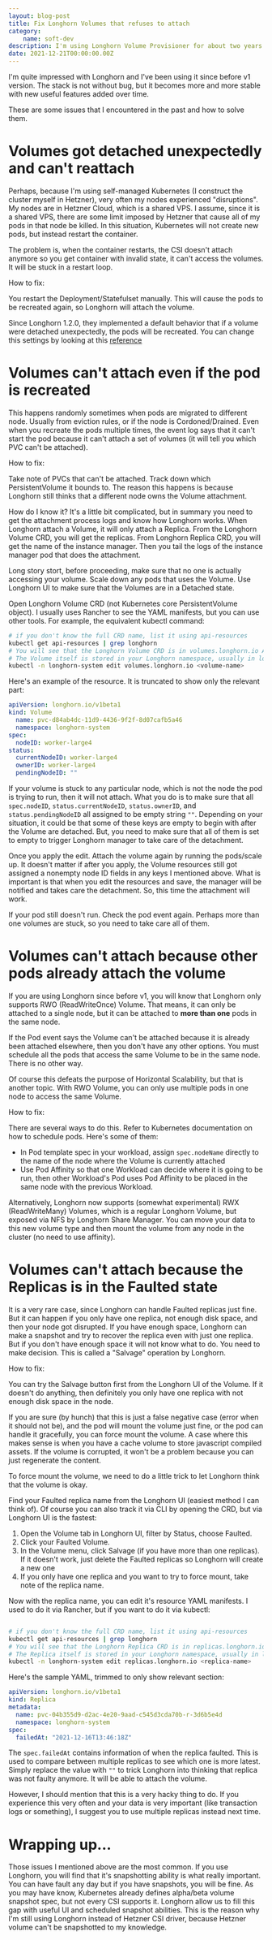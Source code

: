 ```yaml
---
layout: blog-post
title: Fix Longhorn Volumes that refuses to attach
category:
    name: soft-dev
description: I'm using Longhorn Volume Provisioner for about two years. It is quite stable with some little buggy behaviour sometimes. Here's how to fix for some issues
date: 2021-12-21T00:00:00.00Z
---
```


I'm quite impressed with Longhorn and I've been using it since before v1 version. The stack is not without bug, but it becomes more and more stable with 
new useful features added over time.

These are some issues that I encountered in the past and how to solve them.

# Volumes got detached unexpectedly and can't reattach

Perhaps, because I'm using self-managed Kubernetes (I construct the cluster myself in Hetzner), very often my nodes experienced "disruptions". My nodes are
in Hetzner Cloud, which is a shared VPS. I assume, since it is a shared VPS, there are some limit imposed by Hetzner that cause all of my pods in that node 
be killed. In this situation, Kubernetes will not create new pods, but instead restart the container.

The problem is, when the container restarts, the CSI doesn't attach anymore so you get container with invalid state, it can't access the volumes. 
It will be stuck in a restart loop.

How to fix:

You restart the Deployment/Statefulset manually. This will cause the pods to be recreated again, so Longhorn will attach the volume.

Since Longhorn 1.2.0, they implemented a default behavior that if a volume were detached unexpectedly, the pods will be recreated. You can change 
this settings by looking at this [reference](https://longhorn.io/docs/1.2.0/references/settings/#automatically-delete-workload-pod-when-the-volume-is-detached-unexpectedly)

# Volumes can't attach even if the pod is recreated

This happens randomly sometimes when pods are migrated to different node. Usually from eviction rules, or if the node is Cordoned/Drained.
Even when you recreate the pods multiple times, the event log says that it can't start the pod because it can't attach a set of volumes (it will tell you 
which PVC can't be attached).

How to fix:

Take note of PVCs that can't be attached. Track down which PersistentVolume it bounds to. The reason this happens is because Longhorn still thinks that a 
different node owns the Volume attachment. 

How do I know it? It's a little bit complicated, but in summary you need to get the attachment process logs and know how Longhorn works. When Longhorn attach 
a Volume, it will only attach a Replica. From the Longhorn Volume CRD, you will get the replicas. From Longhorn Replica CRD, you will get the name of the 
instance manager. Then you tail the logs of the instance manager pod that does the attachment.

Long story stort, before proceeding, make sure that no one is actually accessing your volume. Scale down any pods that uses the Volume. Use Longhorn UI to 
make sure that the Volumes are in a Detached state.

Open Longhorn Volume CRD (not Kubernetes core PersistentVolume object). I usually uses Rancher to see the YAML manifests, but you can use other tools. 
For example, the equivalent kubectl command:

```bash
# if you don't know the full CRD name, list it using api-resources
kubectl get api-resources | grep longhorn
# You will see that the Longhorn Volume CRD is in volumes.longhorn.io API
# The Volume itself is stored in your Longhorn namespace, usually in longhorn-system
kubectl -n longhorn-system edit volumes.longhorn.io <volume-name>
```

Here's an example of the resource. It is truncated to show only the relevant part:

```yaml
apiVersion: longhorn.io/v1beta1
kind: Volume
  name: pvc-d84ab4dc-11d9-4436-9f2f-8d07cafb5a46
  namespace: longhorn-system
spec:
  nodeID: worker-large4
status:
  currentNodeID: worker-large4
  ownerID: worker-large4
  pendingNodeID: ""
```

If your volume is stuck to any particular node, which is not the node the pod is trying to run, then it will not attach. What you do is to make sure that
all `spec.nodeID`, `status.currentNodeID`, `status.ownerID`, and `status.pendingNodeID` all assigned to be empty string `""`. Depending on your situation,
it could be that some of these keys are empty to begin with after the Volume are detached. But, you need to make sure that all of them is set to empty 
to trigger Longhorn manager to take care of the detachment.

Once you apply the edit. Attach the volume again by running the pods/scale up. It doesn't matter if after you apply, the Volume resources still got assigned 
a nonempty node ID fields in any keys I mentioned above. What is important is that when you edit the resources and save, the manager will be notified 
and takes care the detachment. So, this time the attachment will work.

If your pod still doesn't run. Check the pod event again. Perhaps more than one volumes are stuck, so you need to take care all of them.

# Volumes can't attach because other pods already attach the volume

If you are using Longhorn since before v1, you will know that Longhorn only supports RWO (ReadWriteOnce) Volume. That means, it can only be attached 
to a single node, but it can be attached to **more than one** pods in the same node.

If the Pod event says the Volume can't be attached because it is already been attached elsewhere, then you don't have any other options. You must schedule
all the pods that access the same Volume to be in the same node. There is no other way.

Of course this defeats the purpose of Horizontal Scalability, but that is another topic. With RWO Volume, you can only use multiple pods in one node to 
access the same Volume.

How to fix:

There are several ways to do this. Refer to Kubernetes documentation on how to schedule pods. Here's some of them:
- In Pod template spec in your workload, assign `spec.nodeName` directly to the name of the node where the Volume is currently attached
- Use Pod Affinity so that one Workload can decide where it is going to be run, then other Workload's Pod uses Pod Affinity to be placed in the same node 
  with the previous Workload.

Alternatively, Longhorn now supports (somewhat experimental) RWX (ReadWriteMany) Volumes, which is a regular Longhorn Volume, but exposed via NFS by 
Longhorn Share Manager.
You can move your data to this new volume type and then mount the volume from any node in the cluster (no need to use affinity).

# Volumes can't attach because the Replicas is in the Faulted state

It is a very rare case, since Longhorn can handle Faulted replicas just fine. But it can happen if you only have one replica, not enough disk space, and then 
your node got disrupted. If you have enough space, Longhorn can make a snapshot and try to recover the replica even with just one replica. But if you don't 
have enough space it will not know what to do. You need to make decision. This is called a "Salvage" operation by Longhorn.

How to fix:

You can try the Salvage button first from the Longhorn UI of the Volume. If it doesn't do anything, then definitely you only have one replica with not 
enough disk space in the node.

If you are sure (by hunch) that this is just a false negative case (error when it should not be), and the pod will mount the volume just fine, or the pod can handle
it gracefully, you can force mount the volume. A case where this makes sense is when you have a cache volume to store javascript compiled assets. 
If the volume is corrupted, it won't be a problem because you can just regenerate the content.

To force mount the volume, we need to do a little trick to let Longhorn think that the volume is okay.

Find your Faulted replica name from the Longhorn UI (easiest method I can think of). Of course you can also track it via CLI by opening the CRD,
but via Longhorn UI is the fastest:

1. Open the Volume tab in Longhorn UI, filter by Status, choose Faulted.
2. Click your Faulted Volume.
3. In the Volume menu, click Salvage (if you have more than one replicas). If it doesn't work, just delete the Faulted replicas so Longhorn will create 
   a new one
4. If you only have one replica and you want to try to force mount, take note of the replica name.

Now with the replica name, you can edit it's resource YAML manifests. I used to do it via Rancher, but if you want to do it via kubectl:

```bash

# if you don't know the full CRD name, list it using api-resources
kubectl get api-resources | grep longhorn
# You will see that the Longhorn Replica CRD is in replicas.longhorn.io API
# The Replica itself is stored in your Longhorn namespace, usually in longhorn-system
kubectl -n longhorn-system edit replicas.longhorn.io <replica-name>
```

Here's the sample YAML, trimmed to only show relevant section:

```yaml
apiVersion: longhorn.io/v1beta1
kind: Replica
metadata:
  name: pvc-04b355d9-d2ac-4e20-9aad-c545d3cda70b-r-3d6b5e4d
  namespace: longhorn-system
spec:
  failedAt: "2021-12-16T13:46:18Z"
```

The `spec.failedAt` contains information of when the replica faulted. This is used to compare between multiple replicas to see which one is more latest.
Simply replace the value with `""` to trick Longhorn into thinking that replica was not faulty anymore. It will be able to attach the volume.

However, I should mention that this is a very hacky thing to do. If you experience this very often and your data is very important (like transaction logs or something),
I suggest you to use multiple replicas instead next time.

# Wrapping up...

Those issues I mentioned above are the most common. If you use Longhorn, you will find that it's snapshotting ability is what really important.
You can have fault any day but if you have snapshots, you will be fine. As you may have know, Kubernetes already defines alpha/beta volume snapshot spec, 
but not every CSI supports it. Longhorn allow us to fill this gap with useful UI and scheduled snapshot abilities. This is the reason why I'm still using 
Longhorn instead of Hetzner CSI driver, because Hetzner volume can't be snapshotted to my knowledge.

